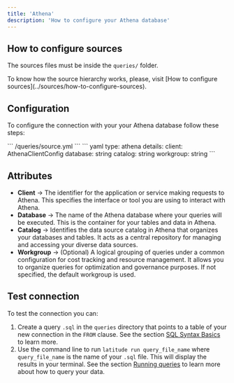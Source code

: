 ```yaml
---
title: 'Athena'
description: 'How to configure your Athena database'
---
```


## How to configure sources

The sources files must be inside the `queries/` folder.

<Note>
  To know how the source hierarchy works, please, visit [How to configure
  sources](../sources/how-to-configure-sources).
</Note>

## Configuration

To configure the connection with your your Athena database follow these steps:

<Steps>
  <Step title="Create the source `.yaml` file within the `queries` folder if you haven't already">
    ``` /queries/source.yml ```
  </Step>
  <Step title='Add the following code for your Athena connection'>
    ``` yaml
    type: athena
    details:
      client: AthenaClientConfig
      database: string
      catalog: string
      workgroup: string
    ```
  </Step>
  <Step title='Replace the details section with your info and save'></Step>
  <Step title='Done, now you can test your connection'></Step>
</Steps>

## Attributes

- **Client** → The identifier for the application or service making requests to Athena. This specifies the interface or tool you are using to interact with Athena.
- **Database** → The name of the Athena database where your queries will be executed. This is the container for your tables and data in Athena.
- **Catalog** → Identifies the data source catalog in Athena that organizes your databases and tables. It acts as a central repository for managing and accessing your diverse data sources.
- **Workgroup** → (Optional) A logical grouping of queries under a common configuration for cost tracking and resource management. It allows you to organize queries for optimization and governance purposes. If not specified, the default workgroup is used.

## Test connection

To test the connection you can:

1. Create a query `.sql` in the `queries` directory that points to a table of your new connection in the `FROM` clause. See the section [SQL Syntax Basics](../queries/basics/sql-syntax-basics) to learn more.
2. Use the command line to run `latitude run query_file_name` where `query_file_name` is the name of your `.sql` file. This will display the results in your terminal. See the section [Running queries](../guides/development/latitude-cli#running-queries) to learn more about how to query your data.
